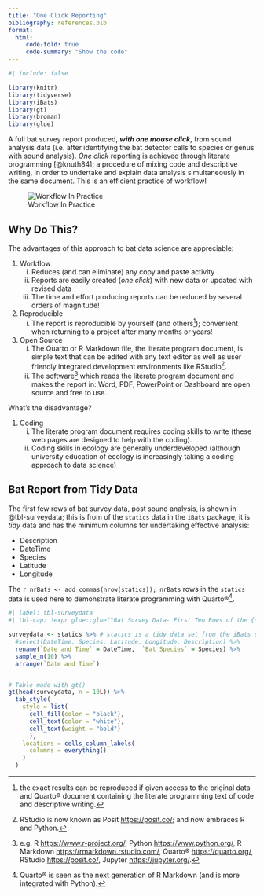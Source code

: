 ```yaml
---
title: "One Click Reporting"
bibliography: references.bib
format: 
  html:
     code-fold: true
     code-summary: "Show the code"
---
```


```r
#| include: false

library(knitr)
library(tidyverse)
library(iBats)
library(gt)
library(broman)
library(glue)

```

A full bat survey report produced, ***with one mouse click***, from sound analysis data (i.e. after identifying the bat detector calls to species or genus with sound analysis). _One click_ reporting is achieved through literate programming [@knuth84]; a procedure of mixing code and descriptive writing, in order to undertake and explain data analysis simultaneously in the same document. This is an efficient practice of workflow! 


![Workflow In Practice](Images/workflow.png)




## Why Do This?

The advantages of this approach to bat data science are appreciable:

1. Workflow
    i) Reduces (and can eliminate) any copy and paste activity
    ii) Reports are easily created (_one click_) with new data or updated with revised data 
    iii) The time and effort producing reports can be reduced by several orders of magnitude! 
2. Reproducible
    i) The report is reproducible by yourself (and others[^2]); convenient when returning to a project after many months or years!  
3. Open Source
    i) The Quarto or R Markdown file, the literate program document, is simple text that can be edited with any text editor as well as user friendly integrated development environments like RStudio[^4].  
    ii) The software[^3] which reads the literate program document and makes the report in: Word, PDF, PowerPoint or Dashboard are open source and free to use. 

[^2]: the exact results can be reproduced if given access to the original data and Quarto® document containing the literate programming text of code and descriptive writing.

[^3]: e.g. R <https://www.r-project.org/>, Python <https://www.python.org/>, R Markdown <https://rmarkdown.rstudio.com/>, Quarto® <https://quarto.org/>, RStudio <https://posit.co/>, Jupyter <https://jupyter.org/>.


[^4]: RStudio is now known as Posit <https://posit.co/>; and now embraces R and Python.  

What's the disadvantage?

1. Coding
    i)  The literate program document requires coding skills to write (these web pages are designed to help with the coding).
    ii) Coding skills in ecology are generally underdeveloped (although university education of ecology is increasingly taking a coding approach to data science)


## Bat Report from Tidy Data

The first few rows of bat survey data, post sound analysis, is shown in @tbl-surveydata; this is from of the `statics` data in the `iBats` package, it is _tidy_ data and has the minimum columns for undertaking effective analysis:

-   Description
-   DateTime
-   Species
-   Latitude
-   Longitude

The `r nrBats <- add_commas(nrow(statics)); nrBats` rows in the `statics` data is used here to demonstrate literate programming with Quarto®[^1].

[^1]: Quarto® is seen as the next generation of R Markdown (and is more integrated with Python).

```r
#| label: tbl-surveydata
#| tbl-cap: !expr glue::glue("Bat Survey Data- First Ten Rows of the {nrBats} in the 'statics' Data")

surveydata <- statics %>% # statics is a tidy data set from the iBats package
  #select(DateTime, Species, Latitude, Longitude, Description) %>% 
  rename(`Date and Time` = DateTime,  `Bat Species` = Species) %>% 
  sample_n(10) %>% 
  arrange(`Date and Time`)


# Table made with gt()
gt(head(surveydata, n = 10L)) %>% 
  tab_style(
    style = list(
      cell_fill(color = "black"),
      cell_text(color = "white"),
      cell_text(weight = "bold")
      ),
    locations = cells_column_labels(
      columns = everything()
    )
  )
```

